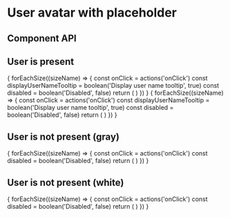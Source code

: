 


<Meta
  title="Components/Member avatars and buttons/UserAvatarWithPlaceholder"
  decorators={decorators}
/>

# User avatar with placeholder

## Component API
<ArgsTable of={UserAvatarWithPlaceholder} />

## User is present
<Story name="User is present">
  <Grid container direction="row" alignItems="center" spacing={2}>
    {
      forEachSize((sizeName) => {
        const onClick = actions('onClick')
        const displayUserNameTooltip = boolean('Display user name tooltip', true)
        const disabled = boolean('Disabled', false)
        return (
          <UserAvatarWithPlaceholder
            size={sizeName}
            user={makeSampleUser(false, false)}
            disabled={disabled}
            displayUserNameOnHover={displayUserNameTooltip}
            variant="grey"
            {...onClick}
          />
        )
      })
    }
  </Grid>
  <Grid container direction="row" alignItems="center" spacing={2}>
    {
      forEachSize((sizeName) => {
        const onClick = actions('onClick')
        const displayUserNameTooltip = boolean('Display user name tooltip', true)
        const disabled = boolean('Disabled', false)
        return (
          <UserAvatarWithPlaceholder
            size={sizeName}
            user={makeSampleUser(true, false)}
            disabled={disabled}
            displayUserNameOnHover={displayUserNameTooltip}
            variant="grey"
            {...onClick}
          />
        )
      })
    }
  </Grid>
</Story>

## User is not present (gray)
<Story name="User is not present (gray)">
  <Grid container direction="row" alignItems="center" spacing={2}>
    {
      forEachSize((sizeName) => {
        const onClick = actions('onClick')
        const disabled = boolean('Disabled', false)
        return (
          <UserAvatarWithPlaceholder
            size={sizeName}
            user={null}
            disabled={disabled}
            variant="grey"
            {...onClick}
          />
        )
      })
    }
  </Grid>
</Story>

## User is not present (white)
<Story name="User is not present (white)">
  <Grid
    container
    direction="row"
    alignItems="center"
    spacing={2}
    style={{
      backgroundColor: '#466ADA',
    }}
  >
    {
      forEachSize((sizeName) => {
        const onClick = actions('onClick')
        const disabled = boolean('Disabled', false)
        return (
          <UserAvatarWithPlaceholder
            size={sizeName}
            user={null}
            disabled={disabled}
            variant="white"
            {...onClick}
          />
        )
      })
    }
  </Grid>
</Story>
